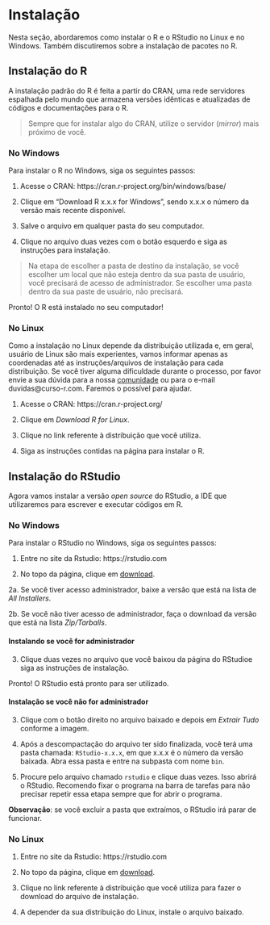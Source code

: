 # Instalação {#instalacao}

Nesta seção, abordaremos como instalar o R e o RStudio no Linux e no Windows. Também discutiremos sobre a instalação de pacotes no R.

## Instalação do R

A instalação padrão do R é feita a partir do CRAN, uma rede servidores espalhada pelo mundo que armazena versões idênticas e atualizadas de códigos e documentações para o R. 

> Sempre que for instalar algo do CRAN, utilize o servidor (*mirror*) mais próximo de você.

### No Windows

Para instalar o R no Windows, siga os seguintes passos:

1. Acesse o CRAN: https://cran.r-project.org/bin/windows/base/

2. Clique em "Download R x.x.x for Windows", sendo x.x.x o número da versão mais recente disponível.
  
3. Salve o arquivo em qualquer pasta do seu computador.

4. Clique no arquivo duas vezes com o botão esquerdo e siga as instruções para instalação.

> Na etapa de escolher a pasta de destino da instalação, se você escolher um local que não esteja dentro da sua pasta de usuário, você precisará de acesso de administrador. Se escolher uma pasta dentro da sua paste de usuário, não precisará.

Pronto! O R está instalado no seu computador!

### No Linux

Como a instalação no Linux depende da distribuição utilizada e, em geral, usuário de Linux são mais experientes, vamos informar apenas as coordenadas até as instruções/arquivos de instalação para cada distribuição. Se você tiver alguma dificuldade durante o processo, por favor envie a sua dúvida para a nossa [comunidade](https://discourse.curso-r.com/) ou para o e-mail duvidas@curso-r.com. Faremos o possível para ajudar.

1. Acesse o CRAN: https://cran.r-project.org/

2. Clique em *Download R for Linux*.

3. Clique no link referente à distribuição que você utiliza.

4. Siga as instruções contidas na página para instalar o R.

## Instalação do RStudio

Agora vamos instalar a versão *open source* do RStudio, a IDE que utilizaremos para escrever e executar códigos em R. 

### No Windows

Para instalar o RStudio no Windows, siga os seguintes passos:

1. Entre no site da Rstudio: https://rstudio.com

2. No topo da página, clique em [download](https://rstudio.com/products/rstudio/download/).

2a. Se você tiver acesso administrador, baixe a versão que está na lista de *All Installers*.

2b. Se você não tiver acesso de administrador, faça o download da versão
que está na lista *Zip/Tarballs*.

#### Instalando se você for administrador {-}

3. Clique duas vezes no arquivo que você baixou da página do RStudioe siga as instruções de instalação.

Pronto! O RStudio está pronto para ser utilizado.

#### Instalação se você não for administrador {-}

3. Clique com o botão direito no arquivo baixado e depois em *Extrair Tudo* conforme a imagem.

4. Após a descompactação do arquivo ter sido finalizada, você terá uma pasta chamada: `RStudio-x.x.x`, em que x.x.x é o número da versão baixada. Abra essa pasta e entre na subpasta com nome `bin`. 

5. Procure pelo arquivo chamado `rstudio` e clique duas vezes. Isso abrirá o RStudio. Recomendo fixar o programa na barra de tarefas para não precisar repetir essa etapa sempre que for abrir o programa.

**Observação**: se você excluir a pasta que extraímos, o RStudio irá parar de funcionar.

### No Linux

1. Entre no site da Rstudio: https://rstudio.com

2. No topo da página, clique em [download](https://rstudio.com/products/rstudio/download/).

2. Clique no link referente à distribuição que você utiliza para fazer o download do arquivo de instalação.

3. A depender da sua distribuição do Linux, instale o arquivo baixado.
